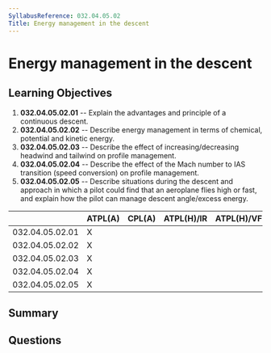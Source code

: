 ```yaml
---
SyllabusReference: 032.04.05.02
Title: Energy management in the descent
---
```


# Energy management in the descent

## Learning Objectives

1. **032.04.05.02.01** -- Explain the advantages and principle of a continuous
   descent.
2. **032.04.05.02.02** -- Describe energy management in terms of chemical,
   potential and kinetic energy.
3. **032.04.05.02.03** -- Describe the effect of increasing/decreasing headwind
   and tailwind on profile management.
4. **032.04.05.02.04** -- Describe the effect of the Mach number to IAS
   transition (speed conversion) on profile management.
5. **032.04.05.02.05** -- Describe situations during the descent and approach in
   which a pilot could find that an aeroplane flies high or fast, and explain
   how the pilot can manage descent angle/excess energy.

|                 | ATPL(A) | CPL(A) | ATPL(H)/IR | ATPL(H)/VFR | CPL(H) | IR  | CBIR(A) |
| --------------- | ------- | ------ | ---------- | ----------- | ------ | --- | ------- |
| 032.04.05.02.01 | X       |        |            |             |        |     |         |
| 032.04.05.02.02 | X       |        |            |             |        |     |         |
| 032.04.05.02.03 | X       |        |            |             |        |     |         |
| 032.04.05.02.04 | X       |        |            |             |        |     |         |
| 032.04.05.02.05 | X       |        |            |             |        |     |         |

## Summary

## Questions
